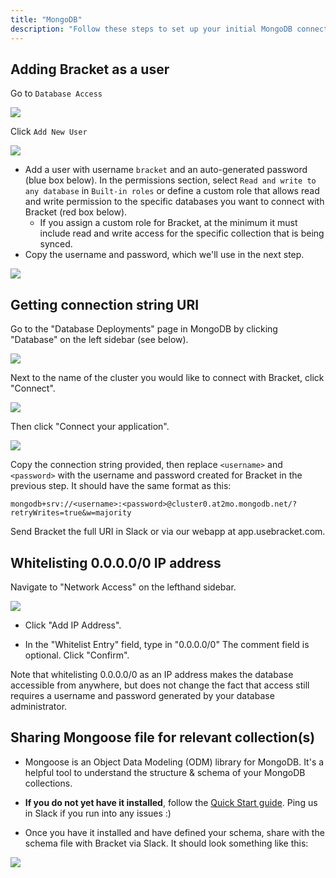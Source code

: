 ```yaml
---
title: "MongoDB"
description: "Follow these steps to set up your initial MongoDB connection with Bracket"
---
```


## Adding Bracket as a user

Go to `Database Access`

<Example>
  <img class="rounded-md h-32" src="/img/mongodb-1.png" />
</Example>

Click `Add New User`

<Example>
  <img class="rounded-md w-full" src="/img/mongodb-2.png" />
</Example>

- Add a user with username `bracket` and an auto-generated password (blue box below). In the permissions section, select `Read and write to any database` in `Built-in roles` or define a custom role that allows read and write permission to the specific databases you want to connect with Bracket (red box below).
  - If you assign a custom role for Bracket, at the minimum it must include read and write access for the specific collection that is being synced.
- Copy the username and password, which we'll use in the next step.

<Example>
  <img class="rounded-md w-full" src="/img/mongodb-3.png" />
</Example>

## Getting connection string URI

Go to the "Database Deployments" page in MongoDB by clicking "Database" on the left sidebar (see below).

<Example>
  <img class="rounded-md h-32" src="/img/mongodb-6.png" />
</Example>

Next to the name of the cluster you would like to connect with Bracket, click "Connect".

<Example>
  <img class="rounded-md w-full" src="/img/mongodb-7.png" />
</Example>

Then click "Connect your application".

<Example>
  <img class="rounded-md w-full" src="/img/mongodb-8.png" />
</Example>

Copy the connection string provided, then replace `<username>` and `<password>` with the username and password created for Bracket in the previous step. It should have the same format as this:

```shell MongoDB Connection URI
mongodb+srv://<username>:<password>@cluster0.at2mo.mongodb.net/?retryWrites=true&w=majority
```

Send Bracket the full URI in Slack or via our webapp at app.usebracket.com.

## Whitelisting 0.0.0.0/0 IP address

Navigate to "Network Access" on the lefthand sidebar.

<Example>
  <img class="rounded-md h-32" src="/img/mongodb-9.png" />
</Example>

- Click "Add IP Address".

- In the "Whitelist Entry" field, type in "0.0.0.0/0" The comment field is optional. Click "Confirm".

<TipInfo>
  Note that whitelisting 0.0.0.0/0 as an IP address makes the database
  accessible from anywhere, but does not change the fact that access still
  requires a username and password generated by your database administrator.
</TipInfo>

## Sharing Mongoose file for relevant collection(s)

- Mongoose is an Object Data Modeling (ODM) library for MongoDB. It's a helpful tool to understand the structure & schema of your MongoDB collections.

- **If you do not yet have it installed**, follow the [Quick Start guide](/quickstart). Ping us in Slack if you run into any issues :)

- Once you have it installed and have defined your schema, share with the schema file with Bracket via Slack. It should look something like this:

<Example>
  <img class="rounded-md w-full" src="/img/mongodb-10.png" />
</Example>
